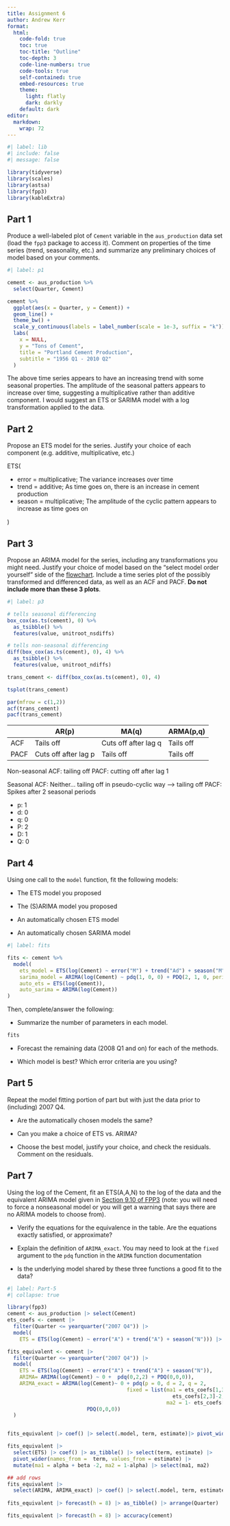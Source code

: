 ```yaml
---
title: Assignment 6
author: Andrew Kerr
format: 
  html:
    code-fold: true
    toc: true
    toc-title: "Outline"
    toc-depth: 3
    code-line-numbers: true
    code-tools: true
    self-contained: true
    embed-resources: true
    theme:
      light: flatly
      dark: darkly
    default: dark
editor: 
  markdown: 
    wrap: 72
---
```


```r
#| label: lib
#| include: false
#| message: false

library(tidyverse)
library(scales)
library(astsa)
library(fpp3)
library(kableExtra)
```

## Part 1

Produce a well-labeled plot of `Cement` variable in the `aus_production`
data set (load the `fpp3` package to access it). Comment on properties
of the time series (trend, seasonality, etc.) and summarize any
preliminary choices of model based on your comments.

```r
#| label: p1

cement <- aus_production %>%
  select(Quarter, Cement)

cement %>%
  ggplot(aes(x = Quarter, y = Cement)) +
  geom_line() +
  theme_bw() +
  scale_y_continuous(labels = label_number(scale = 1e-3, suffix = "k")) +
  labs(
    x = NULL,
    y = "Tons of Cement",
    title = "Portland Cement Production",
    subtitle = "1956 Q1 - 2010 Q2"
  )
```

The above time series appears to have an increasing trend with some
seasonal properties. The amplitude of the seasonal patters appears to
increase over time, suggesting a multiplicative rather than additive
component. I would suggest an ETS or SARIMA model with a log
transformation applied to the data.

## Part 2

Propose an ETS model for the series. Justify your choice of each
component (e.g. additive, multiplicative, etc.)

ETS(

-   error = multiplicative; The variance increases over time 
-   trend = additive; As time goes on, there is an increase in cement production
-   season = multiplicative; The amplitude of the cyclic pattern appears
    to increase as time goes on

)

## Part 3

Propose an ARIMA model for the series, including any transformations you
might need. Justify your choice of model based on the "select model
order yourself" side of the
[flowchart](https://otexts.com/fpp3/arima-r.html#fig:arimaflowchart).
Include a time series plot of the possibly transformed and differenced
data, as well as an ACF and PACF. **Do not include more than these 3
plots**.

```r
#| label: p3

# tells seasonal differencing
box_cox(as.ts(cement), 0) %>% 
  as_tsibble() %>% 
  features(value, unitroot_nsdiffs)

# tells non-seasonal differencing
diff(box_cox(as.ts(cement), 0), 4) %>% 
  as_tsibble() %>% 
  features(value, unitroot_ndiffs)

trans_cement <- diff(box_cox(as.ts(cement), 0), 4)

tsplot(trans_cement)

par(mfrow = c(1,2))
acf(trans_cement)
pacf(trans_cement)
```

|      | AR(p)                | MA(q)                | ARMA(p,q) |
|------|----------------------|----------------------|-----------|
| ACF  | Tails off            | Cuts off after lag q | Tails off |
| PACF | Cuts off after lag p | Tails off            | Tails off |

Non-seasonal
ACF: tailing off
PACF: cutting off after lag 1

Seasonal
ACF: Neither... tailing off in pseudo-cyclic way --> tailing off
PACF: Spikes after 2 seasonal periods

- p: 1
- d: 0
- q: 0
- P: 2
- D: 1
- Q: 0

## Part 4

Using one call to the `model` function, fit the following models:

-   The ETS model you proposed

-   The (S)ARIMA model you proposed

-   An automatically chosen ETS model

-   An automatically chosen SARIMA model

```r
#| label: fits

fits <- cement %>%
  model(
    ets_model = ETS(log(Cement) ~ error("M") + trend("Ad") + season("M")),
    sarima_model = ARIMA(log(Cement) ~ pdq(1, 0, 0) + PDQ(2, 1, 0, period = 4)),
    auto_ets = ETS(log(Cement)),
    auto_sarima = ARIMA(log(Cement))
)
```

Then, complete/answer the following:

-   Summarize the number of parameters in each model.

```r
fits
```

-   Forecast the remaining data (2008 Q1 and on) for each of the
    methods.

-   Which model is best? Which error criteria are you using?

## Part 5

Repeat the model fitting portion of part but with just the data prior to
(including) 2007 Q4.

-   Are the automatically chosen models the same?

-   Can you make a choice of ETS vs. ARIMA?

-   Choose the best model, justify your choice, and check the residuals.
    Comment on the residuals.

## Part 7

Using the log of the Cement, fit an ETS(A,A,N) to the log of the data
and the equivalent ARIMA model given in [Section 9.10 of
FPP3](https://otexts.com/fpp3/arima-ets.html#tab:etsarima) (note: you
will need to force a nonseasonal model or you will get a warning that
says there are no ARIMA models to choose from).

-   Verify the equations for the equivalence in the table. Are the
    equations exactly satisfied, or approximate?

-   Explain the definition of `ARIMA_exact`. You may need to look at the
    `fixed` argument to the `pdq` function in the `ARIMA` function
    documentation

-   Is the underlying model shared by these three functions a good fit
    to the data?

```r
#| label: Part-5
#| collapse: true

library(fpp3)
cement <- aus_production |> select(Cement)
ets_coefs <- cement |>
  filter(Quarter <= yearquarter("2007 Q4")) |> 
  model(
    ETS = ETS(log(Cement) ~ error("A") + trend("A") + season("N"))) |> coef()

fits_equivalent <- cement |>
  filter(Quarter <= yearquarter("2007 Q4")) |> 
  model(
    ETS = ETS(log(Cement) ~ error("A") + trend("A") + season("N")),
    ARIMA= ARIMA(log(Cement) ~ 0 +  pdq(0,2,2) + PDQ(0,0,0)),
    ARIMA_exact = ARIMA(log(Cement)~ 0 + pdq(p = 0, d = 2, q = 2,
                                       fixed = list(ma1 = ets_coefs[1,3]+ 
                                                      ets_coefs[2,3]-2,
                                                    ma2 = 1- ets_coefs[1,3])) + 
                          PDQ(0,0,0))
  )


fits_equivalent |> coef() |> select(.model, term, estimate)|> pivot_wider(names_from = .model, values_from = estimate) 

fits_equivalent |> 
  select(ETS) |> coef() |> as_tibble() |> select(term, estimate) |> 
  pivot_wider(names_from =  term, values_from = estimate) |>
  mutate(ma1 = alpha + beta -2, ma2 = 1-alpha) |> select(ma1, ma2) 

## add rows 
fits_equivalent |> 
  select(ARIMA, ARIMA_exact) |> coef() |> select(.model, term, estimate)
  
fits_equivalent |> forecast(h = 8) |> as_tibble() |> arrange(Quarter)

fits_equivalent |> forecast(h = 8) |> accuracy(cement)
```
